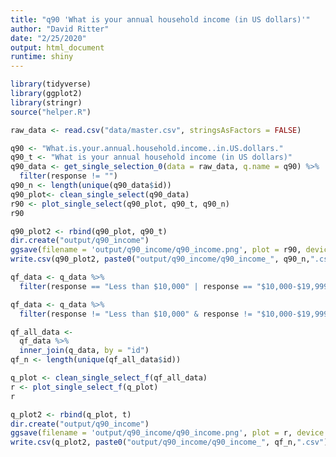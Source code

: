 ```yaml
---
title: "q90 'What is your annual household income (in US dollars)'"
author: "David Ritter"
date: "2/25/2020"
output: html_document
runtime: shiny
---
```


```r
library(tidyverse)
library(ggplot2)
library(stringr)
source("helper.R")
```

```r
raw_data <- read.csv("data/master.csv", stringsAsFactors = FALSE)
```

```r
q90 <- "What.is.your.annual.household.income..in.US.dollars."
q90_t <- "What is your annual household income (in US dollars)"
q90_data <- get_single_selection_0(data = raw_data, q.name = q90) %>%
  filter(response != "")
q90_n <- length(unique(q90_data$id))
q90_plot<- clean_single_select(q90_data)
r90 <- plot_single_select(q90_plot, q90_t, q90_n)
r90
```

```r
q90_plot2 <- rbind(q90_plot, q90_t)
dir.create("output/q90_income")
ggsave(filename = 'output/q90_income/q90_income.png', plot = r90, device = 'png')
write.csv(q90_plot2, paste0("output/q90_income/q90_income_", q90_n,".csv"), row.names=F)
```



```r
qf_data <- q_data %>%
  filter(response == "Less than $10,000" | response == "$10,000-$19,999" | response == "$20,000-$29,999" | response == "$30,000-$39,999" | response == "$40,000-$49,999" | response == "$50,000-$59,999")
```

```r
qf_data <- q_data %>%
  filter(response != "Less than $10,000" & response != "$10,000-$19,999" & response != "$20,000-$29,999" & response != "$30,000-$39,999" & response != "$40,000-$49,999" & response != "$50,000-$59,999")
```

```r
qf_all_data <- 
  qf_data %>%
  inner_join(q_data, by = "id")
qf_n <- length(unique(qf_all_data$id))
```

```r
q_plot <- clean_single_select_f(qf_all_data)
r <- plot_single_select_f(q_plot)
r
```

```r
q_plot2 <- rbind(q_plot, t)
dir.create("output/q90_income")
ggsave(filename = 'output/q90_income/q90_income.png', plot = r, device = 'png')
write.csv(q_plot2, paste0("output/q90_income/q90_income_", qf_n,".csv"), row.names=F)
```